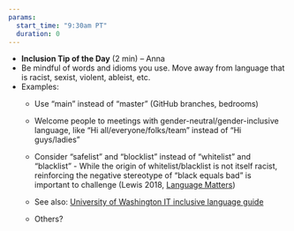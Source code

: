 ```yaml
---
params:
  start_time: "9:30am PT"
  duration: 0
---
```


-   **Inclusion Tip of the Day** (2 min) – Anna
-   Be mindful of words and idioms you use. Move away from language that is racist, sexist, violent, ableist, etc.
-   Examples:
    -   Use “main” instead of “master” (GitHub branches, bedrooms)

    -   Welcome people to meetings with gender-neutral/gender-inclusive language, like “Hi all/everyone/folks/team” instead of “Hi guys/ladies”

    -   Consider “safelist” and “blocklist” instead of “whitelist” and “blacklist” - While the origin of whitelist/blacklist is not itself racist, reinforcing the negative stereotype of “black equals bad” is important to challenge (Lewis 2018, [Language Matters](https://medium.com/@bronAtNuna/language-matters-7fced5d78f8d))

    -   See also: [University of Washington IT inclusive language guide](https://itconnect.uw.edu/work/inclusive-language-guide/)

    -   Others?

